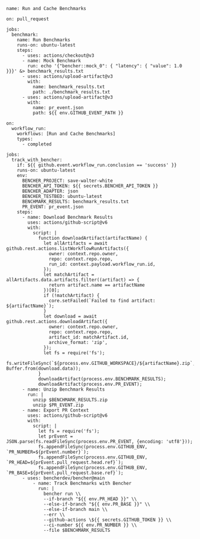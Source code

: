 ```
name: Run and Cache Benchmarks

on: pull_request

jobs:
  benchmark:
    name: Run Benchmarks
    runs-on: ubuntu-latest
    steps:
      - uses: actions/checkout@v3
      - name: Mock Benchmark
        run: echo '{"bencher::mock_0": { "latency": { "value": 1.0 }}}' &> benchmark_results.txt
      - uses: actions/upload-artifact@v3
        with:
          name: benchmark_results.txt
          path: ./benchmark_results.txt
      - uses: actions/upload-artifact@v3
        with:
          name: pr_event.json
          path: ${{ env.GITHUB_EVENT_PATH }}
```

```
on:
  workflow_run:
    workflows: [Run and Cache Benchmarks]
    types:
      - completed

jobs:
  track_with_bencher:
    if: ${{ github.event.workflow_run.conclusion == 'success' }}
    runs-on: ubuntu-latest
    env:
      BENCHER_PROJECT: save-walter-white
      BENCHER_API_TOKEN: ${{ secrets.BENCHER_API_TOKEN }}
      BENCHER_ADAPTER: json
      BENCHER_TESTBED: ubuntu-latest
      BENCHMARK_RESULTS: benchmark_results.txt
      PR_EVENT: pr_event.json
    steps:
      - name: Download Benchmark Results
        uses: actions/github-script@v6
        with:
          script: |
            function downloadArtifact(artifactName) {
              let allArtifacts = await github.rest.actions.listWorkflowRunArtifacts({
                owner: context.repo.owner,
                repo: context.repo.repo,
                run_id: context.payload.workflow_run.id,
              });
              let matchArtifact = allArtifacts.data.artifacts.filter((artifact) => {
                return artifact.name == artifactName
              })[0];
              if (!matchArtifact) {
                core.setFailed(`Failed to find artifact: ${artifactName}`);
              }
              let download = await github.rest.actions.downloadArtifact({
                owner: context.repo.owner,
                repo: context.repo.repo,
                artifact_id: matchArtifact.id,
                archive_format: 'zip',
              });
              let fs = require('fs');
              fs.writeFileSync(`${process.env.GITHUB_WORKSPACE}/${artifactName}.zip`, Buffer.from(download.data));
            }
            downloadArtifact(process.env.BENCHMARK_RESULTS);
            downloadArtifact(process.env.PR_EVENT);
      - name: Unzip Benchmark Results
        run: |
          unzip $BENCHMARK_RESULTS.zip
          unzip $PR_EVENT.zip
      - name: Export PR Context
        uses: actions/github-script@v6
        with:
          script: |
            let fs = require('fs');
            let prEvent = JSON.parse(fs.readFileSync(process.env.PR_EVENT, {encoding: 'utf8'}));
            fs.appendFileSync(process.env.GITHUB_ENV, `PR_NUMBER=${prEvent.number}`);
            fs.appendFileSync(process.env.GITHUB_ENV, `PR_HEAD=${prEvent.pull_request.head.ref}`);
            fs.appendFileSync(process.env.GITHUB_ENV, `PR_BASE=${prEvent.pull_request.base.ref}`);
      - uses: bencherdev/bencher@main
          - name: Track Benchmarks with Bencher
            run: |
              bencher run \\
              --if-branch "${{ env.PR_HEAD }}" \\
              --else-if-branch "${{ env.PR_BASE }}" \\
              --else-if-branch main \\
              --err \\
              --github-actions \${{ secrets.GITHUB_TOKEN }} \\
              --ci-number ${{ env.PR_NUMBER }} \\
              --file $BENCHMARK_RESULTS
```